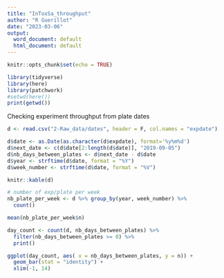 ```yaml
---
title: "InToxSa_throughput"
author: "R Guerillot"
date: "2023-03-06"
output:
  word_document: default
  html_document: default
---
```


```r
knitr::opts_chunk$set(echo = TRUE)
```

```r
library(tidyverse)
library(here)
library(patchwork)
#setwd(here())
print(getwd())
```

Checking experiment throughput from plate dates

```r

d <- read.csv("2-Raw_data/dates", header = F, col.names = "expdate") 

d$date <- as.Date(as.character(d$expdate), format='%y%m%d')
d$next_date <- c(d$date[2:length(d$date)], "2019-09-05")
d$nb_days_between_plates <- d$next_date - d$date
d$year <- strftime(d$date, format = "%Y")
d$week_number <- strftime(d$date, format = "%V")

knitr::kable(d)

# number of exp/plate per week
nb_plate_per_week <- d %>% group_by(year, week_number) %>%
  count()

mean(nb_plate_per_week$n)  

day_count <- count(d, nb_days_between_plates) %>%
  filter(nb_days_between_plates >= 0) %>%
  print()

ggplot(day_count, aes( x = nb_days_between_plates, y = n)) +
  geom_bar(stat = "identity") +
  xlim(-1, 14) 
  
```
